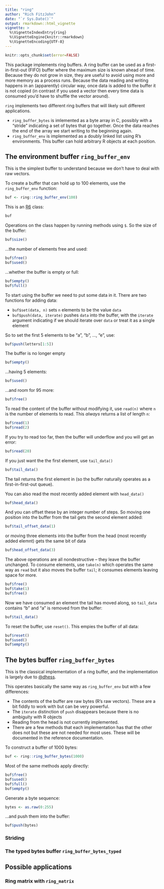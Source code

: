 ```yaml
---
title: "ring"
author: "Rich FitzJohn"
date: "`r Sys.Date()`"
output: rmarkdown::html_vignette
vignette: >
  %\VignetteIndexEntry{ring}
  %\VignetteEngine{knitr::rmarkdown}
  %\VignetteEncoding{UTF-8}
---
```


``` r
knitr::opts_chunk$set(error=FALSE)
```

This package implements ring buffers.  A ring buffer can be used as
a first-in-first-out (FIFO) buffer where the maximum size is known
ahead of time.  Because they do not grow in size, they are useful
to avoid using more and more memory as a process runs.  Because the
data reading and writing happens in an (apparently) circular way,
once data is added to the buffer it is not copied (in contrast if
you used a vector then every time data is consumed you'd have to
shuffle the vector around).

`ring` implements two different ring buffers that will likely suit
different applications.

* `ring_buffer_bytes` is imlemented as a byte array in C, possibly
  with a "stride" indicating a set of bytes that go together.  Once
  the data reaches the end of the array we start writing to the
  beginning again.
* `ring_buffer_env` is implemented as a doubly linked list using
  R's environments.  This buffer can hold arbitrary R objects at
  each position.

## The environment buffer `ring_buffer_env`

This is the simplest buffer to understand because we don't have to
deal with raw vectors.

To create a buffer that can hold up to 100 elements, use the
`ring_buffer_env` function:
``` r
buf <- ring::ring_buffer_env(100)
```

This is an [R6](https://github.com/wch/R6) class:
``` r
buf
```

Operations on the class happen by running methods using `$`.  So
the size of the buffer:
``` r
buf$size()
```

...the number of elements free and used:
``` r
buf$free()
buf$used()
```

...whether the buffer is empty or full:
``` r
buf$empty()
buf$full()
```

To start using the buffer we need to put some data in it.  There
are two functions for adding data:

* `buf$set(data, n)` sets `n` elements to be the value `data`
* `buf$push(data, iterate)` pushes `data` into the buffer, with the
  `iterate` argument indicating if we should iterate over `data` or
  treat it as a single element

So to set the first 5 elements to be "a", "b", ..., "e", use:
``` r
buf$push(letters[1:5])
```

The buffer is no longer empty
``` r
buf$empty()
```

...having 5 elements:
``` r
buf$used()
```

...and room for 95 more:
``` r
buf$free()
```

To read the content of the buffer without modifying it, use
`read(n)` where `n` is the number of elements to read.  This
*always* returns a list of length `n`:
``` r
buf$read(1)
buf$read(2)
```

If you try to read too far, then the buffer will underflow and you
will get an error:
``` r
buf$read(20)
```

If you just want the the first element, use `tail_data()`
``` r
buf$tail_data()
```

The tail returns the first element in (so the buffer naturally
operates as a first-in-first-out queue).

You can also read the most recently added element with `head_data()`
``` r
buf$head_data()
```

And you can offset these by an integer number of steps.  So moving
one position into the buffer from the tail gets the second element
added:
``` r
buf$tail_offset_data(1)
```

or moving three elements into the buffer from the head (most
recently added elemnt) gets the same bit of data
``` r
buf$head_offset_data(3)
```

The above operations are all nondestructive -- they leave the
buffer unchanged.  To consume elements, use `take(n)` which
operates the same way as `read` but it also moves the buffer
`tail`; it consumes elements leaving space for more.
``` r
buf$free()
buf$take(1)
buf$free()
```

Now we have consumed an element the tail has moved along, so
`tail_data` contains "b" and "a" is removed from the buffer:
``` r
buf$tail_data()
```

To reset the buffer, use `reset()`.  This empies the buffer of all data:
``` r
buf$reset()
buf$used()
buf$empty()
```

## The bytes buffer `ring_buffer_bytes`

This is the classical implementation of a ring buffer, and the
implementation is largely due to
[@dhess](https://github.com/dhess/c-ringbuf).

This operates basically the same way as `ring_buffer_env` but with
a few differences:

* The contents of the buffer are raw bytes (R's raw vectors).
  These are a bit fiddly to work with but can be very powerful.
* The `iterate` distinction of `push` disappears because there is
  no ambiguity with R objects
* Reading from the head is not currently implemented.
* There are a few methods that each implementation has that the
  other does not but these are not needed for most uses.  These
  will be documented in the reference documentation.

To construct a buffer of 1000 bytes:
``` r
buf <- ring::ring_buffer_bytes(1000)
```

Most of the same methods apply directly:
``` r
buf$free()
buf$used()
buf$full()
buf$empty()
```

Generate a byte sequence:
``` r
bytes <- as.raw(0:255)
```

...and push them into the buffer:
``` r
buf$push(bytes)
```



### Striding

### The typed bytes buffer `ring_buffer_bytes_typed`

## Possible applications

### Ring matrix with `ring_matrix`
